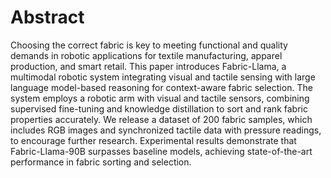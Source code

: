 # Abstract

Choosing the correct fabric is key to meeting functional and quality demands in robotic applications for textile manufacturing, apparel production, and smart retail. This paper introduces Fabric-Llama, a multimodal robotic system integrating visual and tactile sensing with large language model-based reasoning for context-aware fabric selection. The system employs a robotic arm with visual and tactile sensors, combining supervised fine-tuning and knowledge distillation to sort and rank fabric properties accurately. We release a dataset of 200 fabric samples, which includes RGB images and synchronized tactile data with pressure readings, to encourage further research. Experimental results demonstrate that Fabric-Llama-90B surpasses baseline models, achieving state-of-the-art performance in fabric sorting and selection. 